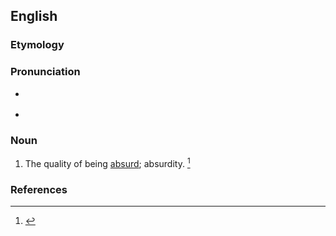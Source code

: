 ==English==

===Etymology===
{{suffix|en|absurd|ness}}

===Pronunciation===
* {{a|RP}} {{IPA|en|/əbˈsɜːd.nəs/}}
* {{a|US}} {{IPA|en|/æbˈsɝd.nəs/|/æbˈzɝd.nəs/|/əbˈsɝd.nəs/|/əbˈzɝd.nəs/}}

===Noun===
{{en-noun|~|new=1}}

# {{lb|en|rare}} The quality of being [[absurd]]; absurdity. {{defdate|First attested in the mid 16<sup>th</sup> century.}}<ref name=SOED>{{R:SOED5|page=10}}</ref>

===References===
<references/>